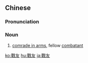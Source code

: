 {{also|戦友|战友}}
==Chinese==
{{zh-forms|s=战友}}

===Pronunciation===
{{zh-pron
|m=zhànyǒu
|c=zin3 jau5
|mn=chiàn-iú
|cat=n
}}

===Noun===
{{zh-noun}}
# [[comrade in arms]], fellow [[combatant]]

[[ko:戰友]]
[[hu:戰友]]
[[ja:戰友]]